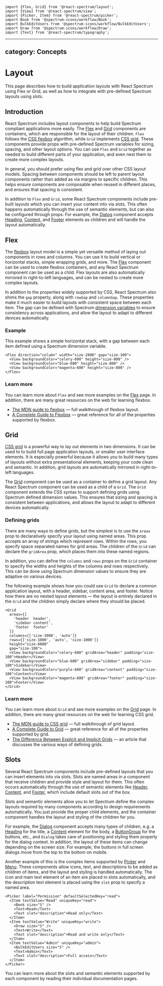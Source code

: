 <!-- Copyright 2020 Adobe. All rights reserved.
This file is licensed to you under the Apache License, Version 2.0 (the "License");
you may not use this file except in compliance with the License. You may obtain a copy
of the License at http://www.apache.org/licenses/LICENSE-2.0
Unless required by applicable law or agreed to in writing, software distributed under
the License is distributed on an "AS IS" BASIS, WITHOUT WARRANTIES OR REPRESENTATIONS
OF ANY KIND, either express or implied. See the License for the specific language
governing permissions and limitations under the License. -->


```tsx import
import {Flex, Grid} from '@react-spectrum/layout';
import {View} from '@react-spectrum/view';
import {Picker, Item} from '@react-spectrum/picker';
import Book from '@spectrum-icons/workflow/Book';
import BulkEditUsers from '@spectrum-icons/workflow/BulkEditUsers';
import Draw from '@spectrum-icons/workflow/Draw';
import {Text} from '@react-spectrum/typography';
```

---
category: Concepts
---

# Layout

This page describes how to build application layouts with React Spectrum using Flex or Grid,
as well as how to integrate with pre-defined Spectrum layouts using slots.

## Introduction

React Spectrum includes layout components to help build Spectrum compliant applications more easily.
The [Flex](Flex.html) and [Grid](Grid.html) components are containers, which are responsible for
the layout of their children. `Flex` follows the 
[CSS flexbox](https://developer.mozilla.org/en-US/docs/Web/CSS/CSS_Flexible_Box_Layout/Basic_Concepts_of_Flexbox)
algorithm, while `Grid` implements
[CSS grid](https://developer.mozilla.org/en-US/docs/Web/CSS/CSS_Grid_Layout/Basic_Concepts_of_Grid_Layout).
These components provide props with pre-defined Spectrum variables for sizing, spacing,
and other layout options. You can use `Flex` and `Grid` together as needed to build different
parts of your application, and even nest them to create more complex layouts.

In general, you should prefer using flex and grid over other CSS layout models. Spacing between components
should be left to parent layout components rather than added as via margins to specific children. This helps
ensure components are composable when reused in different places, and ensures that spacing is consistent.

In addition to `Flex` and `Grid`, some React Spectrum components include pre-built layouts which you can 
insert your content into via slots. This often happens automatically through the use of semantic elements,
but can also be configured through props. For example, the [Dialog](Dialog.html) component accepts 
[Heading](Heading.html), [Content](Content.html), and [Footer](Footer.html) elements as children and 
will handle the layout automatically.

## Flex

The [flexbox](https://developer.mozilla.org/en-US/docs/Web/CSS/CSS_Flexible_Box_Layout/Basic_Concepts_of_Flexbox)
layout model is a simple yet versatile method of laying out components in rows and columns.
You can use it to build vertical or horizontal stacks, simple wrapping grids, and more. The [Flex](Flex.html)
component can be used to create flexbox containers, and any React Spectrum component can be used as a child.
Flex layouts are also automatically mirrored in right-to-left languages, and can be nested to create 
more complex layouts.

In addition to the properties widely supported by CSS, React Spectrum also shims the `gap` property, along
with `rowGap` and `columnGap`. These properties make it much easier to build layouts
with consistent space between each item. The gap can be defined with Spectrum [dimension variables](styling.html#dimension-values)
to ensure consistency across applications, and allow the layout to adapt to different devices automatically.

### Example

This example shows a simple horizontal stack, with a gap between each item defined using a Spectrum dimension variable.

```tsx example
<Flex direction="column" width="size-2000" gap="size-100">
  <View backgroundColor="celery-600" height="size-800" />
  <View backgroundColor="blue-600" height="size-800" />
  <View backgroundColor="magenta-600" height="size-800" />
</Flex>
```

### Learn more

You can learn more about `Flex` and see more examples on the [Flex](Flex.html) page. In addition,
there are many great resources on the web for learning flexbox.

* [The MDN guide to flexbox](https://developer.mozilla.org/en-US/docs/Web/CSS/CSS_Flexible_Box_Layout) — full walkthrough
of flexbox layout.
* [A Complete Guide to Flexbox](https://css-tricks.com/snippets/css/a-guide-to-flexbox/) — great reference for all of the
properties supported by flexbox.

## Grid

[CSS grid](https://developer.mozilla.org/en-US/docs/Web/CSS/CSS_Grid_Layout/Basic_Concepts_of_Grid_Layout) 
is a powerful way to lay out elements in two dimensions. It can be used to to build full page application
layouts, or smaller user interface elements. It is especially powerful because it allows you to build many types of 
layouts without extra presentational elements, keeping your code clean and semantic. In addition, grid layouts
are automatically mirrored in right-to-left languages.

The [Grid](Grid.html) component can be used as a container to define a grid layout. Any React Spectrum component can be used as
a child of a `Grid`. The `Grid` component extends the CSS syntax to support defining grids using Spectrum defined dimension values.
This ensures that sizing and spacing is consistent between applications, and allows the layout to adapt to different devices
automatically.

### Defining grids

There are many ways to define grids, but the simplest is to use the `areas` prop to declaratively
specify your layout using named areas. This prop accepts an array of strings which represent rows. Within the rows,
you specify space separated names for grid areas. The children of the `Grid` can declare the `gridArea` prop, which
places them into these named regions.

In addition, you can define the `columns` and `rows`
props on the `Grid` container to specify the widths and heights of the columns and rows respectively. This can be 
done using Spectrum dimension values to ensure they are adaptive on various devices.

The following example shows how you could use `Grid` to declare a common application layout, with a header, sidebar,
content area, and footer. Notice how there are no nested layout elements — the layout is entirely declared in the
`Grid` and the children simply declare where they should be placed.

```tsx example
<Grid
  areas={[
    'header  header',
    'sidebar content',
    'footer  footer'
  ]}
  columns={['size-3000', 'auto']}
  rows={['size-1000', 'auto', 'size-1000']}
  height="size-6000"
  gap="size-100">
  <View backgroundColor="celery-600" gridArea="header" padding="size-100">Header</View>
  <View backgroundColor="blue-600" gridArea="sidebar" padding="size-100">Sidebar</View>
  <View backgroundColor="purple-600" gridArea="content" padding="size-100">Content</View>
  <View backgroundColor="magenta-600" gridArea="footer" padding="size-100">Footer</View>
</Grid>
```

### Learn more

You can learn more about `Grid` and see more examples on the [Grid](Grid.html) page. In addition,
there are many great resources on the web for learning CSS grid.

* [The MDN guide to CSS grid](https://developer.mozilla.org/en-US/docs/Web/CSS/CSS_Grid_Layout) — full walkthrough of
grid layout.
* [A Complete Guide to Grid](https://css-tricks.com/snippets/css/complete-guide-grid) — great reference for all of the
properties supported by grid.
* [The Difference Between Explicit and Implicit Grids](https://css-tricks.com/difference-explicit-implicit-grids/) — an
article that discusses the various ways of defining grids.

## Slots

Several React Spectrum components include pre-defined layouts that you can insert elements into via slots.
Slots are named areas in a component that receive children and provide style and layout for them. This
often occurs automatically through the use of semantic elements like [Header](Header.html), [Content](Content.html),
and [Footer](Footer.html), which include default slots out of the box.

Slots and semantic elements allow you to let Spectrum define the complex layouts required by many components according
to design requirements automatically. You just provide the proper child elements, and the container component handles the 
layout and styling of the children for you.

For example, the [Dialog](Dialog.html) component accepts many types of children, e.g. a [Heading](Heading.html)
for the title, a [Content](Content.html) element for the body, a [ButtonGroup](ButtonGroup.html) for the buttons, etc.,
and `Dialog` takes care of positioning and styling them properly for the dialog context. In addition, the layout of 
these items can change depending on the screen size. For example, the buttons in full screen dialogs move from the 
top to the bottom on mobile.

Another example of this is the complex items supported by [Picker](Picker.html) and [Menu](Menu.html). These components allow
icons, text, and descriptions to be added as children of items, and the layout and styling is handled automatically.
The icon and main text element of an item are placed in slots automatically, and the description text element is
placed using the `slot` prop to specify a named area.

```tsx example
<Picker label="Permission" defaultSelectedKey="read">
  <Item textValue="Read" uniqueKey="read">
    <Book size="S" />
    <Text>Read</Text>
    <Text slot="description">Read only</Text>
  </Item>
  <Item textValue="Write" uniqueKey="write">
    <Draw size="S" />
    <Text>Write</Text>
    <Text slot="description">Read and write only</Text>
  </Item>
  <Item textValue="Admin" uniqueKey="admin">
    <BulkEditUsers size="S" />
    <Text>Admin</Text>
    <Text slot="description">Full access</Text>
  </Item>
</Picker>
```

You can learn more about the slots and semantic elements supported by each component by reading their individual
documentation pages.

